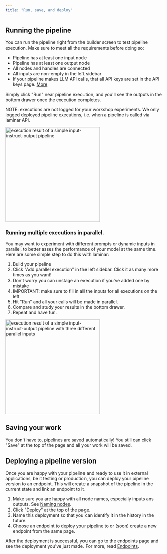 ```yaml
---
title: "Run, save, and deploy"
---
```


## Running the pipeline

You can run the pipeline right from the builder screen to test pipeline execution. Make sure to meet all the requirements before doing so:

- Pipeline has at least one input node
- Pipeline has at least one output node
- All nodes and handles are connected
- All inputs are non-empty in the left sidebar
- If your pipeline makes LLM API calls, that all API keys are set in the API keys page. [More](/pipeline/model-api-keys)

Simply click "Run" near pipeline execution, and you'll see the outputs in the bottom drawer once the execution completes.

NOTE: executions are not logged for your workshop experiments. We only logged deployed pipeline executions, i.e. when a pipeline is called via laminar API.

<img height="300" src="/images/pipeline-builder/run-result-simple.png" alt="execution result of a simple input-instruct-output pipeline"/>

### Running multiple executions in parallel.

You may want to experiment with different prompts or dynamic inputs in parallel, to better asses the performance of your model at the same time. Here are some simple step to do this with laminar:

1. Build your pipeline
1. Click "Add parallel execution" in the left sidebar. Click it as many more times as you want!
1. Don't worry you can unstage an execution if you've added one by mistake
1. IMPORTANT: make sure to fill in all the inputs for all executions on the left
1. Hit "Run" and all your calls will be made in parallel.
1. Compare and study your results in the bottom drawer.
1. Repeat and have fun.

<img height="300" src="/images/pipeline-builder/run-result-parallel.png" alt="execution result of a simple input-instruct-output pipeline with three different parallel inputs"/>

## Saving your work

You don't have to, pipelines are saved automatically! You still can click "Save" at the top of the page and all your work will be saved.

## Deploying a pipeline version

Once you are happy with your pipeline and ready to use it in external applications, be it testing or production, you can deploy your pipeline version to an endpoint. This will create a snapshot of the pipeline in the current state and link an endpoint to it.

1. Make sure you are happy with all node names, especially inputs ans outputs. See [Naming nodes](/pipeline/working-with-nodes/#naming-nodes).
1. Click "Deploy" at the top of the page.
1. Name this deployment so that you can identify it in the history in the future.
1. Choose an endpoint to deploy your pipeline to or (soon) create a new endpoint from the same page.

After the deployment is successful, you can go to the endpoints page and see the deployment you've just made. For more, read [Endpoints](/endpoints/introduction).
